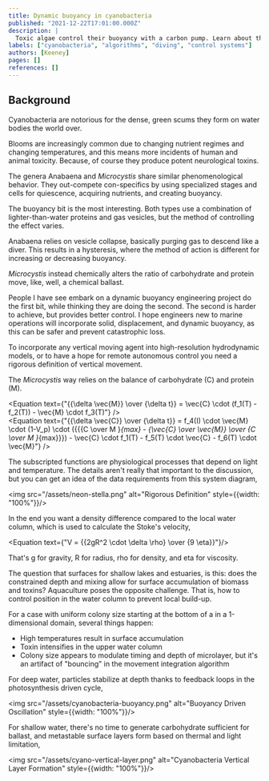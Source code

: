 ```yaml
---
title: Dynamic buoyancy in cyanobacteria
published: "2021-12-22T17:01:00.000Z"
description: |
  Toxic algae control their buoyancy with a carbon pump. Learn about the math behind simulating the process, and how surface scums form as result of this feedback control system. 
labels: ["cyanobacteria", "algorithms", "diving", "control systems"]
authors: [Keeney]
pages: []
references: []
---
```


## Background

Cyanobacteria are notorious for the dense, green scums they form on water bodies the world over. 

Blooms are increasingly common due to changing nutrient regimes and changing temperatures, and this means more incidents of human and animal toxicity. Because, of course they produce potent neurological toxins. 

The genera Anabaena and *Microcystis* share similar phenomenological behavior. They out-compete con-specifics by using specialized stages and cells for quiescence, acquiring nutrients, and creating buoyancy.

The buoyancy bit is the most interesting. Both types use a combination of lighter-than-water proteins and gas vesicles, but the method of controlling the effect varies. 

Anabaena relies on vesicle collapse, basically purging gas to descend like a diver. This results in a hysteresis, where the method of action is different for increasing or decreasing buoyancy. 

*Microcystis* instead chemically alters the ratio of carbohydrate and protein move, like, well, a chemical ballast.

People I have see embark on a dynamic buoyancy engineering project do the first bit, while thinking they are doing the second. The second is harder to achieve, but provides better control. I hope engineers new to marine operations will incorporate solid, displacement, and dynamic buoyancy, as this can be safer and prevent catastrophic loss. 

To incorporate any vertical moving agent into high-resolution hydrodynamic models, or to have a hope for remote autonomous control you need a rigorous definition of vertical movement. 

The *Microcystis* way relies on the balance of carbohydrate (C) and protein (M).

<Equation text={"{{\\delta \\vec{M}} \\over {\\delta t}} = \\vec{C} \\cdot (f_1(T) - f_2(T)) - \\vec{M} \\cdot f_3(T)"} />
<br/>
<Equation text={"{{\\delta \\vec{C}} \\over {\\delta t}} = f_4(I) \\cdot \\vec{M} \\cdot (1-V_p) \\cdot ({{{C \\over M }_{max} - {\\vec{C} \\over \\vec{M}} \\over {C \\over M }_{max}}}) - \\vec{C} \\cdot f_1(T) - f_5(T) \\cdot \\vec{C} - f_6(T) \\cdot \\vec{M}"} />

The subscripted functions are physiological processes that depend on light and temperature. The details aren't really that important to the discussion, but you can get an idea of the data requirements from this system diagram,

<img src="/assets/neon-stella.png" alt="Rigorous Definition" style={{width: "100%"}}/>

In the end you want a density difference compared to the local water column, which is used to calculate the Stoke's velocity,

<Equation text={"V = {{2gR^2 \\cdot \\delta \\rho} \\over {9 \\eta}}"}/>

That's g for gravity, R for radius, rho for density, and eta for viscosity. 

The question that surfaces for shallow lakes and estuaries, is this: does the constrained depth and mixing allow for surface accumulation of biomass and toxins? Aquaculture poses the opposite challenge. That is, how to control position in the water column to prevent local build-up. 


For a case with uniform colony size starting at the bottom of a in a 1-dimensional domain, several things happen:

- High temperatures result in surface accumulation
- Toxin intensifies in the upper water column
- Colony size appears to modulate timing and depth of microlayer, but it's an artifact of "bouncing" in the movement integration algorithm

For deep water, particles stabilize at depth thanks to feedback loops in the photosynthesis driven cycle,

<img src="/assets/cyanobacteria-buoyancy.png" alt="Buoyancy Driven Oscillation" style={{width: "100%"}}/>

For shallow water, there's no time to generate carbohydrate sufficient for ballast, and metastable surface layers form based on thermal and light limitation,

<img src="/assets/cyano-vertical-layer.png" alt="Cyanobacteria Vertical Layer Formation" style={{width: "100%"}}/>